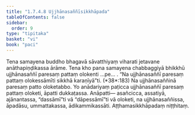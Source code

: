 ```yaml
---
title: "1.7.4.8 Ujjhānasaññīsikkhāpada"
tableOfContents: false
sidebar:
  order: 9
type: "tipitaka"
basket: "vi"
book: "paci"
---
```



<DynamicBreadcrumb />

<Division number="614" book="paci" bookNo="2" page="254">

<Paragraph number="1874" book="paci">
Tena samayena buddho bhagavā sāvatthiyaṃ viharati jetavane anāthapiṇḍikassa ārāme. Tena kho pana samayena chabbaggiyā bhikkhū ujjhānasaññī paresaṃ pattaṃ olokenti …pe… .
</Paragraph>

<Paragraph number="1875" book="paci">
<Emphasis>“Na ujjhānasaññī paresaṃ pattaṃ olokessāmīti sikkhā karaṇīyā”</Emphasis>ti. (*38*:<Emphasis>183</Emphasis>)
</Paragraph>

<Paragraph number="1876" book="paci">
Na ujjhānasaññinā paresaṃ patto oloketabbo. Yo anādariyaṃ paṭicca ujjhānasaññī paresaṃ pattaṃ oloketi, āpatti dukkaṭassa.
</Paragraph>

<Paragraph number="1877" book="paci">
Anāpatti— asañcicca, assatiyā, ajānantassa, “dassāmī”ti vā “dāpessāmī”ti vā oloketi, na ujjhānasaññissa, āpadāsu, ummattakassa, ādikammikassāti.

</Paragraph>
</Division>

<Paragraph number="1878" type="center" book="paci">
Aṭṭhamasikkhāpadaṃ niṭṭhitaṃ.
</Paragraph>